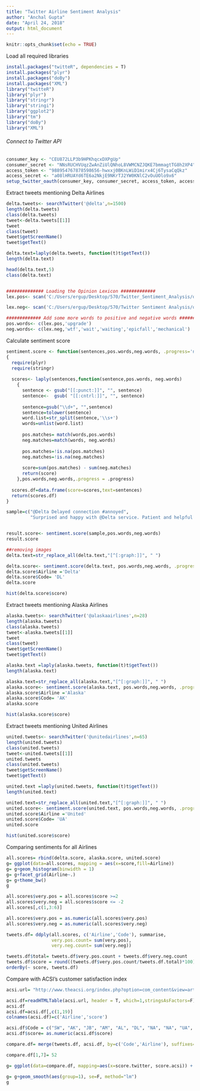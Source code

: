 ---
title: "Twitter Airline Sentiment Analysis"
author: "Anchal Gupta"
date: "April 24, 2018"
output: html_document
---

```{r setup, include=FALSE}
knitr::opts_chunk$set(echo = TRUE)
```
############# Load all required libraries ###########

```{r}
install.packages("twitteR", dependencies = T)
install.packages("plyr")
install.packages("doBy")
install.packages("XML")
library("twitteR")
library("plyr")
library("stringr")
library("stringi")
library("ggplot2")
library("tm")
library("doBy")
library("XML")
```

###### Connect to Twitter API #########

```{r}
consumer_key <- "CEU872LLP3b9HPKhqcxDXPgUp" 
consumer_secret <- "NNsRUCHVUqzZwAnZiUlQNhoL8VWMCNZJQKE7bmmagtTG8h2XP4"
access_token <- "988954767878598656-hwxxj0BKnLWiD1mirx4Cj6TysaCqQkz"
access_secret <- "a08lHRUAYd6TE6a2NkjE9NKrTJ2YW0KNlC2vOuUOlo9x6"
setup_twitter_oauth(consumer_key, consumer_secret, access_token, access_secret)

```

############# Extract tweets mentioning Delta Airlines ###############

```{r}
delta.tweets<- searchTwitter('@delta',n=1500)
length(delta.tweets)
class(delta.tweets)
tweet<-delta.tweets[[1]]
tweet
class(tweet)
tweet$getScreenName()
tweet$getText()

delta.text=laply(delta.tweets, function(t)t$getText())
length(delta.text)

head(delta.text,5)
class(delta.text)


############## Loading the Opinion Lexicon #############
lex.pos<- scan('C:/Users/ergup/Desktop/570/Twitter_Sentiment_Analysis/opinion-lexicon-English/positive-words.txt',what='character', comment.char = ';')

lex.neg<- scan('C:/Users/ergup/Desktop/570/Twitter Sentiment Analysis/opinion-lexicon-English/negative-words.txt',what='character', comment.char = ';')

############# Add some more words to positive and negative words ########
pos.words<- c(lex.pos,'upgrade')
neg.words<- c(lex.neg,'wtf','wait','waiting','epicfall','mechanical')

```

################## Calculate sentiment score ###########

```{r}
sentiment.score <- function(sentences,pos.words,neg.words, .progress='none')
{
  require(plyr)
  require(stringr)
  
  scores<- laply(sentences,function(sentence,pos.words, neg.words)
    {
      sentence <- gsub("[[:punct:]]", "", sentence)
      sentence<-  gsub( "[[:cntrl:]]", "", sentence)
      
      sentence=gsub("\\d+", "",sentence)
      sentence=tolower(sentence)
      word.list=str_split(sentence,'\\s+')
      words=unlist(word.list)
      
      pos.matches= match(words,pos.words)
      neg.matches=match(words, neg.words)
      
      pos.matches=!is.na(pos.matches)
      neg.matches=!is.na(neg.matches)
      
      score=sum(pos.matches) - sum(neg.matches)
      return(score)
    },pos.words,neg.words,.progress = .progress)
  
  scores.df=data.frame(score=scores,text=sentences)
  return(scores.df)
}

sample=c("@Delta Delayed connection #annoyed",
         "Surprised and happy with @Delta service. Patient and helpful agents #remarkable")


result.score<- sentiment.score(sample,pos.words,neg.words)
result.score

##removing images
delta.text=str_replace_all(delta.text,"[^[:graph:]]", " ")

delta.score<- sentiment.score(delta.text, pos.words,neg.words, .progress='text')
delta.score$Airline ='Delta'
delta.score$Code= 'DL'
delta.score

hist(delta.score$score)
```

############# Extract tweets mentioning Alaska Airlines ###############

```{r}
alaska.tweets<- searchTwitter('@alaskaairlines',n=28)
length(alaska.tweets)
class(alaska.tweets)
tweet<-alaska.tweets[[1]]
tweet
class(tweet)
tweet$getScreenName()
tweet$getText()

alaska.text =laply(alaska.tweets, function(t)t$getText())
length(alaska.text)

alaska.text=str_replace_all(alaska.text,"[^[:graph:]]", " ")
alaska.score<- sentiment.score(alaska.text, pos.words,neg.words, .progress='text')
alaska.score$Airline ='Alaska'
alaska.score$Code= 'AK'
alaska.score

hist(alaska.score$score)
```

############# Extract tweets mentioning United Airlines ###############

```{r}
united.tweets<- searchTwitter('@unitedairlines',n=65)
length(united.tweets)
class(united.tweets)
tweet<-united.tweets[[1]]
united.tweets
class(united.tweets)
tweet$getScreenName()
tweet$getText()

united.text =laply(united.tweets, function(t)t$getText())
length(united.text)

united.text=str_replace_all(united.text,"[^[:graph:]]", " ")
united.score<- sentiment.score(united.text, pos.words,neg.words, .progress='text')
united.score$Airline ='United'
united.score$Code= 'UA'
united.score

hist(united.score$score)
```

######### Comparing sentiments for all Airlines #############

```{r}

all.scores= rbind(delta.score, alaska.score, united.score)
g= ggplot(data=all.scores, mapping = aes(x=score,fill=Airline))
g= g+geom_histogram(binwidth = 1)
g= g+facet_grid(Airline~.)
g= g+theme_bw() 
g

```

```{r}
all.scores$very.pos = all.scores$score >=2
all.scores$very.neg = all.scores$score <= -2
all.scores[,c(1,3:6)]

all.scores$very.pos = as.numeric(all.scores$very.pos)
all.scores$very.neg = as.numeric(all.scores$very.neg)

tweets.df= ddply(all.scores, c('Airline','Code'), summarise,
                 very.pos.count= sum(very.pos),
                 very.neg.count= sum(very.neg))

tweets.df$total= tweets.df$very.pos.count + tweets.df$very.neg.count
tweets.df$score = round((tweets.df$very.pos.count/tweets.df.total)*100)
orderBy(~ score, tweets.df)
```

############### Compare with ACSI's customer satisfaction index ##############

```{r}
acsi.url= "http://www.theacsi.org/index.php?option=com_content&view=article&id=147&catid=&Itemid=212&i=Airlines"

acsi.df=readHTMLTable(acsi.url, header = T, which=1,stringsAsFactors=F)
acsi.df
acsi.df=acsi.df[,c(1,19)]
colnames(acsi.df)=c('Airline','score')

acsi.df$Code = c("SW", "AK", "JB", "AM", "AL", "DL", "NA", "NA", "UA", "FR", "SP", "US", "NW", "CN")
acsi.df$score= as.numeric(acsi.df$score)

compare.df= merge(tweets.df, acsi.df, by=c('Code','Airline'), suffixes=c('.twitter','.acsi'))

compare.df[1,7]= 52

g= ggplot(data=compare.df, mapping=aes(x=score.twitter, score.acsi)) + geom_point(aes(color=Airline), size=5) + theme_bw()

g= g+geom_smooth(aes(group=1), se=F, method="lm")
g
```